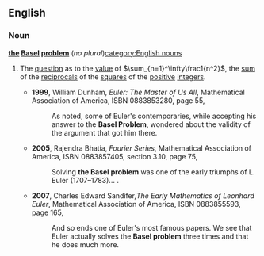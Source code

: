 ==English==
{{wikipedia}}
===Noun===
'''[[the]] [[Basel]] [[problem]]''' (''no plural'')[[category:English nouns]]
#{{mathematics}} The [[question]] as to the [[value]] of <math>\sum_{n=1}^\infty\frac1{n^2}</math>, the [[sum]] of the [[reciprocal]]s of the [[square]]s of the [[positive]] [[integer]]s.
#*'''1999''', William Dunham, ''Euler: The Master of Us All'', Mathematical Association of America, ISBN 0883853280, page 55,
#*:As noted, some of Euler's contemporaries, while accepting his answer to the '''Basel Problem''', wondered about the validity of the argument that got him there.
#*'''2005''', Rajendra Bhatia, ''Fourier Series'', Mathematical Association of America, ISBN 0883857405, section 3.10, page 75,
#*:Solving '''the Basel problem''' was one of the early triumphs of L. Euler (1707–1783)...&nbsp;.
#*'''2007''', Charles Edward Sandifer,''The Early Mathematics of Leonhard Euler'', Mathematical Association of America, ISBN 0883855593, page 165,
#*:And so ends one of Euler's most famous papers. We see that Euler actually solves the '''Basel problem''' three times and that he does much more.